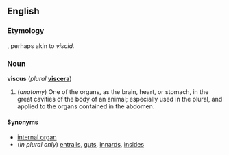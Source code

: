 ==English==

{{webster}}

===Etymology===
{{L.}}, perhaps akin to {{E.}} ''viscid.''

===Noun===
'''viscus'''  (''plural'' '''[[viscera]]''')

#(''anatomy'') One of the organs, as the brain, heart, or stomach, in the great cavities of the body of an animal;  especially used in the plural, and applied to the organs contained in the abdomen.

====Synonyms====
*[[internal organ]]
*(''in plural only'') [[entrails]], [[guts]], [[innards]], [[insides]]